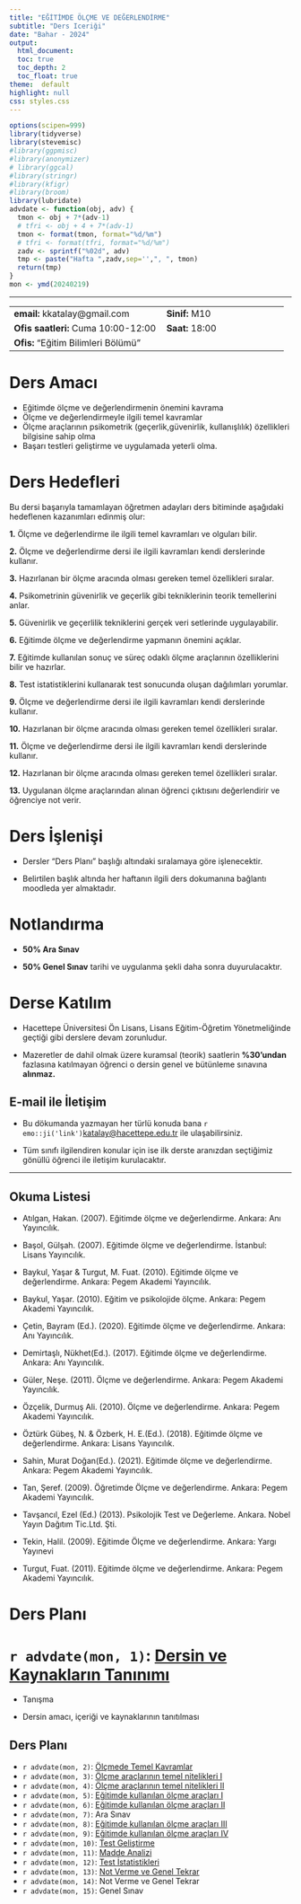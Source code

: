 ```yaml
---
title: "EĞİTİMDE ÖLÇME VE DEĞERLENDİRME"
subtitle: "Ders Iceriği"
date: "Bahar - 2024"
output:
  html_document:
  toc: true
  toc_depth: 2
  toc_float: true
theme:  default
highlight: null
css: styles.css
---
```

```r
options(scipen=999)
library(tidyverse)
library(stevemisc)
#library(ggpmisc)
#library(anonymizer)
# library(ggcal)
#library(stringr)
#library(kfigr)
#library(broom)
library(lubridate)
advdate <- function(obj, adv) {
  tmon <- obj + 7*(adv-1)
  # tfri <- obj + 4 + 7*(adv-1)
  tmon <- format(tmon, format="%d/%m")
  # tfri <- format(tfri, format="%d/%m")
  zadv <- sprintf("%02d", adv)
  tmp <- paste("Hafta ",zadv,sep='',", ", tmon)
  return(tmp)
}
mon <- ymd(20240219)

```

------------------------------------------------------------------------
  
|                                        |                                |
|----------------------------------------|--------------------------------|
| **email:** kkatalay\@gmail.com         | **Sinif:** M10             |
| **Ofis saatleri:** Cuma 10:00-12:00    | **Saat:**  18:00           |
| **Ofis:** "Eğitim Bilimleri Bölümü" |                                |
  

 

# Ders Amacı

- Eğitimde ölçme ve değerlendirmenin önemini kavrama
- Ölçme ve değerlendirmeyle ilgili temel kavramlar
- Ölçme araçlarının psikometrik (geçerlik,güvenirlik, kullanışlılık) özellikleri bilgisine sahip olma 
- Başarı testleri geliştirme ve uygulamada yeterli olma.


# Ders Hedefleri

Bu dersi başarıyla tamamlayan öğretmen adayları ders bitiminde aşağıdaki hedeflenen kazanımları edinmiş olur:

**1.** Ölçme ve değerlendirme ile ilgili temel kavramları ve olguları bilir.  


**2.** Ölçme ve değerlendirme dersi ile ilgili kavramları kendi derslerinde kullanır.  

**3.** Hazırlanan bir ölçme aracında olması gereken temel özellikleri sıralar.  

**4.** Psikometrinin güvenirlik ve geçerlik gibi tekniklerinin teorik temellerini anlar.  

**5.** Güvenirlik ve geçerlilik tekniklerini gerçek veri setlerinde uygulayabilir.  

**6.** Eğitimde ölçme ve değerlendirme yapmanın önemini açıklar.  

**7.** Eğitimde kullanılan sonuç ve süreç odaklı ölçme araçlarının özelliklerini bilir ve hazırlar.  


**8.** Test istatistiklerini kullanarak test sonucunda oluşan dağılımları yorumlar.  


**9.** Ölçme ve değerlendirme dersi ile ilgili kavramları kendi derslerinde kullanır.


**10.** Hazırlanan bir ölçme aracında olması gereken temel özellikleri sıralar.  

**11.** Ölçme ve değerlendirme dersi ile ilgili kavramları kendi derslerinde kullanır.  


**12.** Hazırlanan bir ölçme aracında olması gereken temel özellikleri sıralar.   


**13.** Uygulanan ölçme araçlarından alınan öğrenci çıktısını değerlendirir ve öğrenciye not verir.  



# Ders İşlenişi

- Dersler "Ders Planı" başlığı altındaki sıralamaya göre işlenecektir.

- Belirtilen başlık altında her haftanın ilgili ders dokumanına bağlantı moodleda yer almaktadır.

# Notlandırma

-   **50% Ara Sınav**  


-   **50% Genel Sınav** tarihi ve uygulanma şekli daha sonra duyurulacaktır.


# Derse Katılım

- Hacettepe Üniversitesi Ön Lisans, Lisans Eğitim-Öğretim Yönetmeliğinde geçtiği gibi derslere devam zorunludur. 

- Mazeretler de dahil olmak üzere kuramsal (teorik) saatlerin **%30'undan** fazlasına katılmayan öğrenci o dersin genel ve bütünleme sınavına **alınmaz.**


## E-mail ile İletişim

- Bu dökumanda yazmayan her türlü konuda bana `r emo::ji('link')`[katalay@hacettepe.edu.tr](katalay@hacettepe.edu.tr) ile ulaşabilirsiniz.



- Tüm sınıfı ilgilendiren konular için ise ilk derste aranızdan seçtiğimiz gönüllü öğrenci ile iletişim kurulacaktır.


---
## Okuma Listesi

- Atılgan, Hakan. (2007). Eğitimde ölçme ve değerlendirme. Ankara: Anı Yayıncılık.

- Başol, Gülşah. (2007). Eğitimde ölçme ve değerlendirme. İstanbul: Lisans Yayıncılık.

- Baykul, Yaşar & Turgut, M. Fuat. (2010). Eğitimde ölçme ve değerlendirme. Ankara: Pegem Akademi Yayıncılık.

- Baykul, Yaşar. (2010). Eğitim ve psikolojide ölçme. Ankara: Pegem Akademi Yayıncılık.

- Çetin, Bayram (Ed.). (2020). Eğitimde ölçme ve değerlendirme. Ankara: Anı Yayıncılık.

- Demirtaşlı, Nükhet(Ed.). (2017). Eğitimde ölçme ve değerlendirme. Ankara: Anı Yayıncılık.

- Güler, Neşe. (2011). Ölçme ve değerlendirme. Ankara: Pegem Akademi Yayıncılık.

- Özçelik, Durmuş Ali. (2010). Ölçme ve değerlendirme. Ankara: Pegem Akademi Yayıncılık.

- Öztürk Gübeş, N. & Özberk, H. E.(Ed.). (2018). Eğitimde ölçme ve değerlendirme. Ankara: Lisans Yayıncılık.

- Sahin, Murat Doğan(Ed.). (2021). Eğitimde ölçme ve değerlendirme. Ankara: Pegem Akademi Yayıncılık.


- Tan, Şeref. (2009). Öğretimde Ölçme ve değerlendirme. Ankara: Pegem Akademi Yayıncılık.


- Tavşancıl, Ezel (Ed.) (2013). Psikolojik Test ve Değerleme. Ankara. Nobel Yayın Dağıtım Tic.Ltd. Şti.

- Tekin, Halil. (2009). Eğitimde Ölçme ve değerlendirme. Ankara: Yargı Yayınevi

- Turgut, Fuat. (2011). Eğitimde ölçme ve değerlendirme. Ankara: Pegem Akademi Yayıncılık.


# Ders Planı
# `r advdate(mon, 1)`: [Dersin ve Kaynakların Tanınımı](sunum/01_Ders.html)

- Tanışma

- Dersin amacı, içeriği ve kaynaklarının tanıtılması



## Ders Planı

- `r advdate(mon, 2)`:   [Ölçmede Temel Kavramlar](sunum/02_Temel.html)
- `r advdate(mon, 3)`:   [Ölçme araçlarının temel nitelikleri I](sunum/03_Guvenirlik.html)
- `r advdate(mon, 4)`:   [Ölçme araçlarının temel nitelikleri II](sunum/04_Gecerlik.html)
- `r advdate(mon, 5)`:    [Eğitimde kullanılan ölçme araçları I](sunum/05_SINAVLAR1.html) 
- `r advdate(mon, 6)`:   [Eğitimde kullanılan ölçme araçları II](sunum/06_SINAVLAR2.html) 
- `r advdate(mon, 7)`:   Ara Sınav
- `r advdate(mon, 8)`:   [Eğitimde kullanılan ölçme araçları III](sunum/07_SINAVLAR3.html)
- `r advdate(mon, 9)`:   [Eğitimde kullanılan ölçme araçları IV](sunum/08_PERFORMANS.html) 
- `r advdate(mon, 10)`:  [Test Geliştirme](sunum/09_TG.html)
- `r advdate(mon, 11)`:  [Madde Analizi](sunum/10_MADDEIST.html) 
- `r advdate(mon, 12)`:  [Test İstatistikleri](sunum/11_TESTIST.html) 
- `r advdate(mon, 13)`:  [Not Verme ve Genel Tekrar](sunum/14.html) 
- `r advdate(mon, 14)`:  Not Verme ve Genel Tekrar
- `r advdate(mon, 15)`:  Genel Sınav





